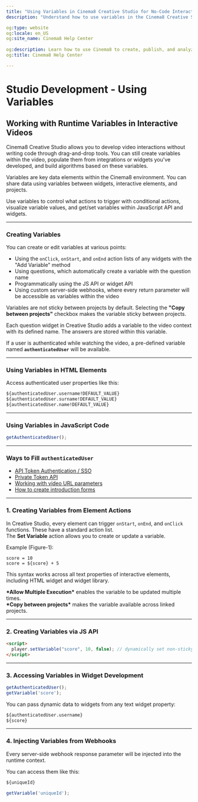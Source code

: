 ```yaml
---
title: "Using Variables in Cinema8 Creative Studio for No-Code Interactivity"
description: "Understand how to use variables in the Cinema8 Creative Studio for logic flows, conditional responses & dynamic video paths. Visit Cinema8."

og:type: website
og:locale: en_US
og:site_name: Cinema8 Help Center
 
og:description: Learn how to use Cinema8 to create, publish, and analyze interactive videos.
og:title: Cinema8 Help Center

---
```



# Studio Development - Using Variables

## Working with Runtime Variables in Interactive Videos

Cinema8 Creative Studio allows you to develop video interactions without writing code through drag-and-drop tools. You can still create variables within the video, populate them from integrations or widgets you've developed, and build algorithms based on these variables.

Variables are key data elements within the Cinema8 environment. You can share data using variables between widgets, interactive elements, and projects.

Use variables to control what actions to trigger with conditional actions, visualize variable values, and get/set variables within JavaScript API and widgets.

---

### Creating Variables

You can create or edit variables at various points:

- Using the `onClick`, `onStart`, and `onEnd` action lists of any widgets with the "Add Variable" method  
- Using questions, which automatically create a variable with the question name  
- Programmatically using the JS API or widget API  
- Using custom server-side webhooks, where every return parameter will be accessible as variables within the video

<Callout type="info">
Variables are not sticky between projects by default. Selecting the <strong>"Copy between projects"</strong> checkbox makes the variable sticky between projects.
</Callout>

Each question widget in Creative Studio adds a variable to the video context with its defined name. The answers are stored within this variable.

If a user is authenticated while watching the video, a pre-defined variable named **`authenticatedUser`** will be available.

---

### Using Variables in HTML Elements

Access authenticated user properties like this:

```html
${authenticatedUser.username!DEFAULT_VALUE}
${authenticatedUser.surname!DEFAULT_VALUE}
${authenticatedUser.name!DEFAULT_VALUE}
```

---

### Using Variables in JavaScript Code

```js
getAuthenticatedUser();
```

---

### Ways to Fill `authenticatedUser`

- [API Token Authentication / SSO](/advanced-tools-for-developers/authentication-and-sso)  
- [Private Token API](/advanced-tools-for-developers/cinema8-private-token-api)  
- [Working with video URL parameters](/integrations-and-third-party-platforms/working-with-video-url-parameters.mdx)  
- [How to create introduction forms](/engage-and-monetise/using-introduction-forms)

---

### 1. Creating Variables from Element Actions

In Creative Studio, every element can trigger `onStart`, `onEnd`, and `onClick` functions. These have a standard action list.  
The **Set Variable** action allows you to create or update a variable.

Example (Figure-1):

```text
score = 10
score = ${score} + 5
```

This syntax works across all text properties of interactive elements, including HTML widget and widget library.

<Callout type="info">
<strong>*Allow Multiple Execution*</strong> enables the variable to be updated multiple times.<br/>
<strong>*Copy between projects*</strong> makes the variable available across linked projects.
</Callout>

---

### 2. Creating Variables via JS API

```html
<script>
  player.setVariable("score", 10, false); // dynamically set non-sticky variable
</script>
```

---

### 3. Accessing Variables in Widget Development

```js
getAuthenticatedUser();
getVariable('score');
```

You can pass dynamic data to widgets from any text widget property:

```html
${authenticatedUser.username}
${score}
```

---

### 4. Injecting Variables from Webhooks

Every server-side webhook response parameter will be injected into the runtime context.

You can access them like this:

```html
${uniqueId}
```

```js
getVariable('uniqueId');
```
